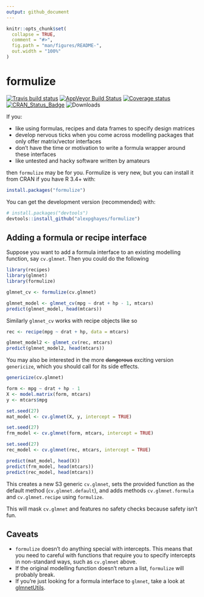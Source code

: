```yaml
---
output: github_document
---
```


<!-- README.md is generated from README.Rmd. Please edit that file -->

```r
knitr::opts_chunk$set(
  collapse = TRUE,
  comment = "#>",
  fig.path = "man/figures/README-",
  out.width = "100%"
)
```

# formulize

[![Travis build status](https://travis-ci.org/alexpghayes/formulize.svg?branch=master)](https://travis-ci.org/alexpghayes/formulize)
[![AppVeyor Build Status](https://ci.appveyor.com/api/projects/status/github/alexpghayes/formulize?branch=master&svg=true)](https://ci.appveyor.com/project/alexpghayes/formulize)
[![Coverage status](https://codecov.io/gh/alexpghayes/formulize/branch/master/graph/badge.svg)](https://codecov.io/github/alexpghayes/formulize?branch=master)
[![CRAN_Status_Badge](http://www.r-pkg.org/badges/version/formulize)](https://cran.rstudio.com/web/packages/formulize/index.html)
![Downloads](http://cranlogs.r-pkg.org/badges/formulize)

If you:

- like using formulas, recipes and data frames to specify design matrices
- develop nervous ticks when you come across modelling packages that only offer matrix/vector interfaces
- don't have the time or motivation to write a formula wrapper around these interfaces
- like untested and hacky software written by amateurs

then `formulize` may be for you. Formulize is very new, but you can install it from CRAN if you have R 3.4+ with:

```r
install.packages("formulize")
```

You can get the development version (recommended) with:

```r
# install.packages("devtools")
devtools::install_github("alexpghayes/formulize")
```

## Adding a formula or recipe interface

Suppose you want to add a formula interface to an existing modelling function, say `cv.glmnet`. Then you could do the following

```r
library(recipes)
library(glmnet)
library(formulize)

glmnet_cv <- formulize(cv.glmnet)

glmnet_model <- glmnet_cv(mpg ~ drat + hp - 1, mtcars)
predict(glmnet_model, head(mtcars))
```

Similarly `glmnet_cv` works with recipe objects like so

```r
rec <- recipe(mpg ~ drat + hp, data = mtcars)

glmnet_model2 <- glmnet_cv(rec, mtcars)
predict(glmnet_model2, head(mtcars))
```

You may also be interested in the more ~~dangerous~~ exciting version `genericize`, which you should call for its side effects.

```r
genericize(cv.glmnet)

form <- mpg ~ drat + hp - 1
X <- model.matrix(form, mtcars)
y <- mtcars$mpg

set.seed(27)
mat_model <- cv.glmnet(X, y, intercept = TRUE)

set.seed(27)
frm_model <- cv.glmnet(form, mtcars, intercept = TRUE)

set.seed(27)
rec_model <- cv.glmnet(rec, mtcars, intercept = TRUE)

predict(mat_model, head(X))
predict(frm_model, head(mtcars))
predict(rec_model, head(mtcars))
```

This creates a new S3 generic `cv.glmnet`, sets the provided function as the default method (`cv.glmnet.default`), and adds methods `cv.glmnet.formula` and `cv.glmnet.recipe` using `formulize`. 

This will mask `cv.glmnet` and features no safety checks because safety isn't fun.

## Caveats

- `formulize` doesn't do anything special with intercepts. This means that you need to careful with functions that require you to specify intercepts in non-standard ways, such as `cv.glmnet` above. 
- If the original modelling function doesn't return a list, `formulize` will probably break.
- If you're just looking for a formula interface to `glmnet`, take a look at [glmnetUtils](https://github.com/Hong-Revo/glmnetUtils).
